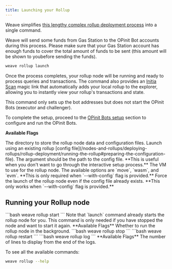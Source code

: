 ```yaml
---
title: Launching your Rollup
---
```


Weave simplifies [this lengthy complex rollup deployment process](/nodes-and-rollups/deploying-rollups/rollup-deployment/introduction) into a single command.

<Note>
  Weave will send some funds from Gas Station to the OPinit Bot accounts during this process. Please make sure that your Gas Station account has enough funds to cover the total amount of funds to be sent (this amount will be shown to youbefore sending the funds).
</Note>

```bash
weave rollup launch
```

Once the process completes, your rollup node will be running and ready to process queries and transactions.
The command also provides an [Initia Scan](https://scan.testnet.initia.xyz/) magic link that automatically adds your local rollup to the explorer, allowing you to instantly view your rollup's transactions and state.

<Note>
This command only sets up the bot addresses but does not start the OPinit Bots (executor and challenger).

To complete the setup, proceed to the [OPinit Bots setup](/developers/developer-guides/tools/clis/weave-cli/rollup-management/opinit-bots) section to configure and run the OPinit Bots.
</Note>

**Available Flags**

<ParamField path="--minitia-dir" type="string" default="~/.minitia">
  The directory to store the rollup node data and configuration files.
</ParamField>
<ParamField path="--with-config" type="string">
  Launch using an existing rollup [config
  file](/nodes-and-rollups/deploying-rollups/rollup-deployment/running-the-rollup#preparing-the-configuration-file).
  The argument should be the path to the config file. **This is useful when you
  don't want to go through the interactive setup process.**
</ParamField>
<ParamField path="--vm" type="string">
  The VM to use for the rollup node. The available options are `move`, `wasm`,
  and `evm`. **This is only required when `--with-config` flag is provided.**
</ParamField>
<ParamField path="--force,-f" type="boolean" default="false">
  Force the launch of the rollup node even if the config file already exists.
  **This only works when `--with-config` flag is provided.**
</ParamField>

## Running your Rollup node

<Tabs>
  <Tab title="Start">
    ```bash
    weave rollup start
    ```
    <Note>
      Note that `launch` command already starts the rollup node for you. This
      command is only needed if you have stopped the node and want to start it
      again.
    </Note>
    **Available Flags**
    <ParamField path="--detach, -d" type="boolean" default="false">
      Whether to run the rollup node in the background.
    </ParamField>
  </Tab>
  <Tab title="Stop">
    ```bash
    weave rollup stop
    ```
  </Tab>
  <Tab title="Restart">
    ```bash
    weave rollup restart
    ```
  </Tab>
  <Tab title="View logs">
    ```bash
    weave rollup log
    ```
    **Available Flags**
    <ParamField path="-n" type="number" default="100">
      The number of lines to display from the end of the logs.
    </ParamField>
  </Tab>
</Tabs>

To see all the available commands:

```bash
weave rollup --help
```
